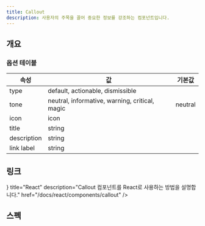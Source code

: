 ```yaml
---
title: Callout
description: 사용자의 주목을 끌어 중요한 정보를 강조하는 컴포넌트입니다.
---
```


## 개요

### 옵션 테이블

| 속성        | 값                                           | 기본값  |
| ----------- | -------------------------------------------- | ------- |
| type        | default, actionable, dismissible             |         |
| tone        | neutral, informative, warning, critical, magic | neutral |
| icon        | icon                                         |         |
| title       | string                                       |         |
| description | string                                       |         |
| link label  | string                                       |         |

## 링크

<Cards>
  <Card
    icon={<AtomIcon />}
    title="React"
    description="Callout 컴포넌트를 React로 사용하는 방법을 설명합니다."
    href="/docs/react/components/callout"
  />
</Cards>

## 스펙

<ComponentSpecBlock id="callout" />

